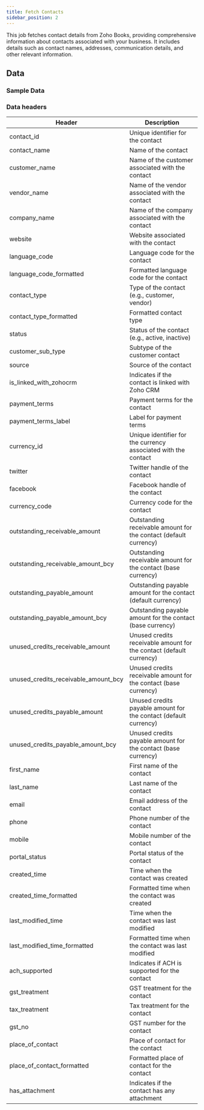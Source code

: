 ```yaml
---
title: Fetch Contacts
sidebar_position: 2
---
```



This job fetches contact details from Zoho Books, providing comprehensive information about contacts associated with your business. It includes details such as contact names, addresses, communication details, and other relevant information.

<AddJob
  template="gsheet_zoho_books_db_get_contacts"
/>


## Data

### Sample Data

<Gsheet
  src="https://docs.google.com/spreadsheets/d/1-gX-uq5YrTW-6gQJYM-mNXitEOfJLTiQCvPtV8CR1Yc/edit#gid=1133795334"
/>


### Data headers

| Header                             | Description                                           |
|------------------------------------|-------------------------------------------------------|
| contact_id                         | Unique identifier for the contact                      |
| contact_name                       | Name of the contact                                    |
| customer_name                      | Name of the customer associated with the contact      |
| vendor_name                        | Name of the vendor associated with the contact        |
| company_name                       | Name of the company associated with the contact       |
| website                            | Website associated with the contact                   |
| language_code                      | Language code for the contact                          |
| language_code_formatted            | Formatted language code for the contact                |
| contact_type                       | Type of the contact (e.g., customer, vendor)           |
| contact_type_formatted             | Formatted contact type                                 |
| status                             | Status of the contact (e.g., active, inactive)        |
| customer_sub_type                  | Subtype of the customer contact                        |
| source                             | Source of the contact                                  |
| is_linked_with_zohocrm             | Indicates if the contact is linked with Zoho CRM       |
| payment_terms                      | Payment terms for the contact                          |
| payment_terms_label                | Label for payment terms                                |
| currency_id                        | Unique identifier for the currency associated with the contact |
| twitter                            | Twitter handle of the contact                         |
| facebook                           | Facebook handle of the contact                        |
| currency_code                      | Currency code for the contact                          |
| outstanding_receivable_amount      | Outstanding receivable amount for the contact (default currency) |
| outstanding_receivable_amount_bcy  | Outstanding receivable amount for the contact (base currency) |
| outstanding_payable_amount          | Outstanding payable amount for the contact (default currency) |
| outstanding_payable_amount_bcy      | Outstanding payable amount for the contact (base currency) |
| unused_credits_receivable_amount   | Unused credits receivable amount for the contact (default currency) |
| unused_credits_receivable_amount_bcy| Unused credits receivable amount for the contact (base currency) |
| unused_credits_payable_amount       | Unused credits payable amount for the contact (default currency) |
| unused_credits_payable_amount_bcy   | Unused credits payable amount for the contact (base currency) |
| first_name                         | First name of the contact                              |
| last_name                          | Last name of the contact                               |
| email                              | Email address of the contact                           |
| phone                              | Phone number of the contact                            |
| mobile                             | Mobile number of the contact                           |
| portal_status                      | Portal status of the contact                           |
| created_time                       | Time when the contact was created                      |
| created_time_formatted             | Formatted time when the contact was created            |
| last_modified_time                 | Time when the contact was last modified                |
| last_modified_time_formatted       | Formatted time when the contact was last modified      |
| ach_supported                      | Indicates if ACH is supported for the contact         |
| gst_treatment                      | GST treatment for the contact                          |
| tax_treatment                      | Tax treatment for the contact                          |
| gst_no                             | GST number for the contact                             |
| place_of_contact                   | Place of contact for the contact                       |
| place_of_contact_formatted         | Formatted place of contact for the contact             |
| has_attachment                     | Indicates if the contact has any attachment            |



<!---
## Others

### Similar jobs

Similar sort of data can be achieved by using get accounting transaction job and filtering it by invoice type. 

### Reports that use this job

Here are some of the report templates that use this job: 
-->
